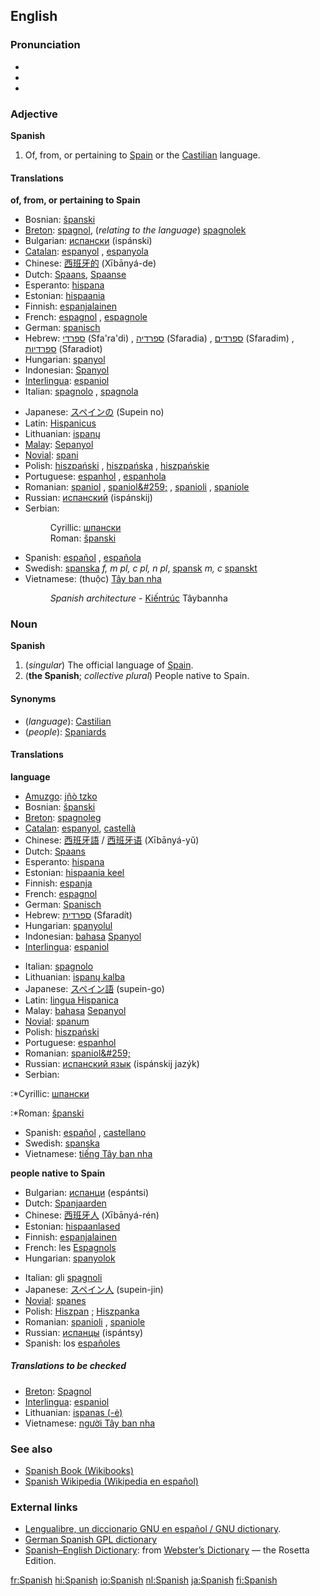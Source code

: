 ==English==
===Pronunciation===
{{wikipedia}}
*{{AHD|spă'nĭsh}}
*{{IPA|/ˈspænɪʃ/, /spænish/}}
*{{SAMPA|/"sp{nIS/}}

===Adjective===
'''Spanish'''

#Of, from, or pertaining to [[Spain]] or the [[Castilian]] language.

====Translations====
'''of, from, or pertaining to Spain'''
{{top}}
*Bosnian: [[španski]] {{m}}
*[[Breton]]: [[spagnol]], (''relating to the language'') [[spagnolek]]
*Bulgarian: [[испански]] (ispánski) {{m}}
*[[Catalan]]: [[espanyol]] {{m}}, [[espanyola]] {{f}}
*Chinese: [[西班牙的]] (Xībānyá-de)
*Dutch: [[Spaans]], [[Spaanse]]
*Esperanto: [[hispana]]
*Estonian: [[hispaania]]
*Finnish: [[espanjalainen]]
*French: [[espagnol]] {{m}}, [[espagnole]] {{f}}
*German: [[spanisch]]
*Hebrew: [[ספרדי]] (Sfa'ra'di) {{m}}, [[ספרדיה]] (Sfaradia) {{f}}, [[ספרדים]] (Sfaradim) {{m}} {{p}}, [[ספרדיות]] (Sfaradiot) {{f}} {{p}}
*Hungarian: [[spanyol]]
*Indonesian: [[Spanyol]]
*[[Interlingua]]: [[espaniol]]
*Italian: [[spagnolo]] {{m}}, [[spagnola]] {{f}}
{{mid}}
*Japanese: [[スペイン]][[の]] (Supein no)
*Latin: [[Hispanicus]]
*Lithuanian: [[ispanų]]
*[[Malay]]: [[Sepanyol]]
*[[Novial]]: [[spani]]
*Polish: [[hiszpański]] {{m}}, [[hiszpańska]] {{f}}, [[hiszpańskie]] {{n}}
*Portuguese: [[espanhol]] {{m}}, [[espanhola]] {{f}}
*Romanian: [[spaniol]] {{m}}, [[spaniol&#259;]] {{f}}, [[spanioli]] {{m}} {{p}}, [[spaniole]] {{f}} {{p}}
*Russian: [[испанский]] (ispánskij)
*Serbian:
*:Cyrillic: [[шпански]] {{m}}
*:Roman: [[španski#Serbian|španski]] {{m}}
*Spanish: [[español]] {{m}}, [[española]] {{f}}
*Swedish: [[spanska]] ''f, m pl, c pl, n pl'', [[spansk]] ''m, c'' [[spanskt]] {{n}}
*Vietnamese: (thuộc) [[Tây ban nha]]
*:''Spanish architecture'' - [[Kiếntrúc]] Tâybannha
{{bottom}}

===Noun===
'''Spanish'''

#(''singular'') The official language of [[Spain]].
#('''the Spanish'''; ''collective plural'') People native to Spain.

====Synonyms====
*(''language''): [[Castilian]]
*(''people''): [[Spaniard]]s

====Translations====
'''language'''
{{top}}
*[[Amuzgo]]: [[jñò tzko]]
*Bosnian: [[španski]] {{m}}
*[[Breton]]: [[spagnoleg]] {{m}}
*[[Catalan]]: [[espanyol]], [[castellà]]
*Chinese: [[西班牙語]] / [[西班牙语]] (Xībānyá-yǔ)
*Dutch: [[Spaans]] {{n}}
*Esperanto: [[hispana]]
*Estonian: [[hispaania keel]]
*Finnish: [[espanja]]
*French: [[espagnol]] {{m}}
*German: [[Spanisch]] {{n}}
*Hebrew: [[ספרדית]] (Sfaradít)
*Hungarian: [[spanyolul]]
*Indonesian: [[bahasa]] [[Spanyol]]
*[[Interlingua]]: [[espaniol]]
{{mid}}
*Italian: [[spagnolo]] {{m}}
*Lithuanian: [[ispanų kalba]]
*Japanese: [[スペイン語]] (supein-go)
*Latin: [[lingua Hispanica]]
*Malay: [[bahasa]] [[Sepanyol]]
*[[Novial]]: [[spanum]]
*Polish: [[hiszpański]]
*Portuguese: [[espanhol]]
*Romanian: [[spaniol&#259;]] {{f}}
*Russian: [[испанский язык]] (ispánskij jazýk) {{m}}
*Serbian:
:*Cyrillic: [[шпански]] {{m}}
:*Roman: [[španski]] {{m}}
*Spanish: [[español]] {{m}}, [[castellano]] {{m}}
*Swedish: [[spanska]]
*Vietnamese: [[tiếng Tây ban nha]]
{{bottom}}

'''people native to Spain'''
{{top}}
*Bulgarian: [[испанци]] (espántsi) {{p}}
*Dutch: [[Spanjaarden]] {{p}}
*Chinese: [[西班牙人]] (Xībānyá-rén)
*Estonian: [[hispaanlased]] {{p}}
*Finnish: [[espanjalainen]]
*French: les [[Espagnol]]s {{p}}
*Hungarian: [[spanyolok]] {{p}}
{{mid}}
*Italian: gli [[spagnolo|spagnoli]] {{p}}
*Japanese: [[スペイン人]] (supein-jin)
*[[Novial]]: [[spanes]]
*Polish: [[Hiszpan]] {{m}}; [[Hiszpanka]] {{f}}
*Romanian: [[spanioli]] {{p}}, [[spaniole]] {{f}} {{p}}
*Russian: [[испанцы]] (ispántsy) {{p}}
*Spanish: los [[español]]es {{p}}
{{bottom}}

=====Translations to be checked=====
<!--Remove this section once all of the translations below have been moved into the tables above.-->
{{checktrans}}

*[[Breton]]: [[Spagnol]] {{m}}
*[[Interlingua]]: [[espaniol]]
*Lithuanian: [[ispanas (-ė)]]
*Vietnamese: [[người Tây ban nha]]

===See also===
*[http://en.wikibooks.org/wiki/Spanish Spanish Book (Wikibooks)]
*[http://es.wikipedia.org/ Spanish Wikipedia (Wikipedia en español)]

===External links===
{{interwiktionary|code=es}}
*[http://gnucvs.vlsm.org/wwwes/lengualibre/inicio.html Lengualibre, un diccionario GNU en español / GNU dictionary].
*[http://diccionario.escomposlinux.org German Spanish GPL dictionary]
*[http://www.websters-online-dictionary.org/definition/Spanish-english/ Spanish–English Dictionary]: from [http://www.websters-online-dictionary.org/ Webster’s Dictionary] — the Rosetta Edition.

[[fr:Spanish]]
[[hi:Spanish]]
[[io:Spanish]]
[[nl:Spanish]]
[[ja:Spanish]]
[[fi:Spanish]]